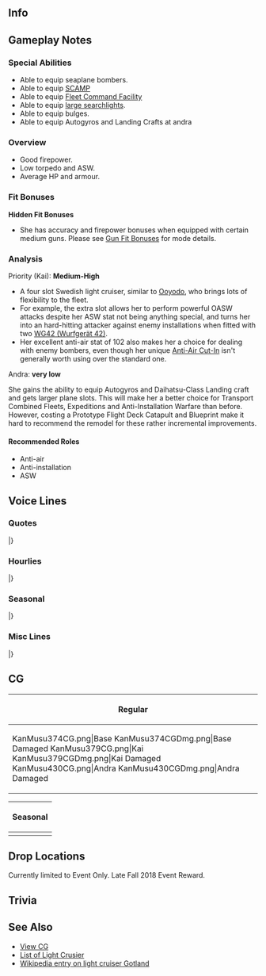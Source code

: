 ==Info==
{{KanmusuInfo|ID=374}}
{{KanmusuInfo|ID=379}}
{{KanmusuInfo|ID=430}}

==Gameplay Notes==
===Special Abilities===
* Able to equip seaplane bombers.
* Able to equip [[SCAMP]]
* Able to equip [[Fleet Command Facility]]
* Able to equip [[Type 96 150cm Searchlight|large searchlights]].
* Able to equip bulges.
* Able to equip Autogyros and Landing Crafts at andra

===Overview===
* Good firepower.
* Low torpedo and ASW.
* Average HP and armour.

===Fit Bonuses===
{{:{{BASEPAGENAME}}/Equipment Bonuses}}
{{clear}}

'''Hidden Fit Bonuses'''
* She has accuracy and firepower bonuses when equipped with certain medium guns. Please see [[Gun Fit Bonuses]] for mode details.

===Analysis===
Priority (Kai): '''Medium-High'''

* A four slot Swedish light cruiser, similar to [[Ooyodo]], who brings lots of flexibility to the fleet.
* For example, the extra slot allows her to perform powerful OASW attacks despite her ASW stat not being anything special, and turns her into an hard-hitting attacker against enemy installations when fitted with two [[WG42 (Wurfgerät 42)]].
* Her excellent anti-air stat of 102 also makes her a choice for dealing with enemy bombers, even though her unique [[Anti-Air Cut-In]] isn't generally worth using over the standard one.


Andra: '''very low'''

She gains the ability to equip Autogyros and Daihatsu-Class Landing craft and gets larger plane slots. This will make her a better choice for Transport Combined Fleets, Expeditions and Anti-Installation Warfare than before. However, costing a Prototype Flight Deck Catapult and Blueprint make it hard to recommend the remodel for these rather incremental improvements.


====Recommended Roles====
* Anti-air
* Anti-installation
* ASW

==Voice Lines==
===Quotes===
{{ShipquoteHeader}}
{{ShipquoteKai
|scenario = Introduction
|origin = 北欧スウェーデンから参りました。航空巡洋艦ゴトランドです。提督、どうぞよろしくお願い致します。偵察任務に水所戦闘・・・・・・私、自分なりに頑張ってみますね！
|translation = I'm the aviation cruiser from the Nordic Country of Sweden, Gotland. Admiral, I'll be in your care from now on. I'll work hard to do whatever I can for reconnaissance missions or surface battles.
|audio = Gotland-Intro.mp3
}}
{{ShipquoteKai
|scenario = Introduction
|kai = yes
|origin = 北欧スウェーデンから参りました航空巡洋艦改め防空巡洋艦ゴトランドです。提督、引き続きどぞよろしくお願いいたします。あぁ、航空巡洋艦に戻します？
|translation = I'm the aviation cruiser remodeled into an anti-air cruiser from the Nordic country of Sweden, Gotland. I'll be in your care once again, Admiral. Oh, You'd prefer it if I turned back into an aviation cruiser?
|audio = GotlandKai-Intro.mp3
}}
{{ShipquoteKai
|scenario = Introduction|form2 = Andra
|origin = 北欧スウェーデン生まれの改Gotland級、航空練習巡洋艦Gotlandです。提督、練習艦となった私も近代化改修で侮れませんよ。引き続き、どうぞよろしくお願いします。
|translation = I'm the Gotland-class training aviation cruiser from the Nordic country of Sweden, Gotland. Admiral, you can't look down on my remodel just because I'm a training ship now. Please keep watching over me.
}}
{{ShipquoteKai
|scenario = Library
|origin = スウェーデンから生まれの航空巡洋艦ゴトランドです。皆さん、よろしくお願いしますね。軽巡クラスなんです、私、だらか余り搭載機も置くはないし。カタパルトも一機。予算がね？ううん、いいの。艤装は最高よ。現代にも繋がる我がスウェーデンの兵装技術。ねぇ、覚えてって。
|translation = I'm the aviation cruiser that was born in Sweden, Gotland.  I'll be in your care, everyone. I don't have much in the way of equipment because I'm a light curiser. I do have one catapult though. Sounds cheap right? No, it's fine. My equipment is the best. Sweden's weapon technology is the cutting edge. So, remember me okay?
|audio = Gotland-Library.mp3
}}
{{ShipquoteKai
|scenario = Secretary 1
|origin = ゴトを呼びましたか？
|translation = Did you call for me?
|audio = Gotland-Sec1.mp3
}}
{{ShipquoteKai
|scenario = Secretary 1
|kai = yes
|origin = 提督、ゴトを呼びました？そう。
|translation = Admiral, did you call for me? I see.
|audio = GotlandKai-Sec1.mp3
}}
{{ShipquoteKai
|scenario = Secretary 1|form2 = Andra
|origin = 提督、ゴトを呼んだよね？そう。了解。
|translation = Admiral, you called for me right? Alright. Got it.
}}
{{ShipquoteKai
|scenario = Secretary 2
|origin =  そ、そこは…ターンテーブル式のカタポルトなんです。
|translation = Th-that's my... turntable-type catapult.
|audio = Gotland-Sec2.mp3
}}
{{ShipquoteKai
|scenario = Secretary 3
|origin = あぁ、そこは格納庫じゃなくて。あぁ、だめだから！提督そこは危ないです。私、正直スキンシップは嫌いじゃないですけど…できればもっと自然に、お願いかな？
|translation = Ah, that's not my hangar. Ah, stop it! That's dangerous, Admiral. Honestly, I don't dislike skinship but... I'd like it if you could please be more smooth alright?
|audio = Gotland-Sec3.mp3
}}
{{ShipquoteKai
|scenario = Secretary 3
|kai = yes
|origin = あぁ、そこは格納庫じゃなくて。あぁ、だめだから！提督そこは危ないです。私、正直スキンシップは嫌いじゃないですけど…できればもっと自然に、お願いかな？
|translation = Ah, that's not my hangar. Ah, stop it! That's dangerous, Admiral. Honestly, I don't dislike skinship but... I'd like it if you could please be more smooth alright?<ref>She says the exact same line with slightly different intonation.</ref>
|audio = GotlandKai-Sec3.mp3
}}
{{ShipquoteKai
|scenario = Secretary Idle
|origin = 提督は…あぁ、なんか忙しそう。よし！私の自由時間。なあにしようかな…最上にちょっかい出しに行こうかな？うわぁ、提督！何？びっくりするから。
|translation =  The Admiral is... Oh, he looks busy. Alright! I've got some free time then. I wonder what I should do… Should I go mess with Mogami? Wha, Admiral! What do you want? You surprised me.
|audio = Gotland-Idle.mp3
}}
{{ShipquoteKai
|scenario = Secretary (Married)
|origin = あぁー、ハインマットね？あれは良し悪し、私は好きよ。ここではなんで言うんでした気そう言う気持ち…あぁ、あれだ！「侘び寂び」！えぇ、違うの？そう…
|translation = Aaah, the Hein Mat? I like it despite it's flaws. How do you express that feeling over here... Ah, I got it! "Wabisabi"! Eh, that's wrong? I see...
|audio = Gotland-SecMarried.mp3
}}
{{ShipquoteKai
|scenario = Secretary (Married)
|kai = yes
|origin = 疲れたの？じゃ変わってあげようか？何をって？艦隊指揮を。えぇ、冗談じゃって？まあ、いいじゃないたまにわ。はい、私の作ったsaft。飲んで見て。元気出てたでしょう？
|translation = Are you tired? Then do you want to swap? Swap what? Command of the fleet. Eh, I shouldn't joke about that? Isn't it fine once in a while? Here, it's some saft I made. Try some. It perks you up right?<ref>[https://en.wikipedia.org/wiki/Saft Saft] is a lemonade-like drink in Germanic countries.</ref>
|audio = GotlandKai-SecMarried.mp3
}}
{{ShipquoteKai
|scenario = Wedding
|origin = なに、あらた待って？変なの。私とあなたの仲じゃない？今さらそんな形式的なのは重要？えぇ、ここでは大事な事なの？ん、まあ、いいか、記念と思えば。あら、綺麗！貰って置くね。高かった？そう。tack。
|translation = What are you waiting around for? Aren't we pretty close? Why are you being so formal all of a sudden? Eh, you have something important to say to me? Hmmm, well, okay, it'll make a good memory. Wow, this is beautiful. I'll gladly accept. Was it expensive? I see. Thanks.
|audio = Gotland-Wedding.mp3
}}
{{ShipquoteKai
|scenario = Player's Score
|origin = 待ってて、ゴトが持ってきますね。
|translation = Wait just a moment, I'll get it for you.
|audio = Gotland-PlayerScore.mp3
}}
{{ShipquoteKai
|scenario = Joining the Fleet
|origin = 航空巡洋艦ゴトランド抜錨します。頑張って見る。
|translation = Aviation cruiser Gotland, weighing anchor. Watch me do my best.
|audio = Gotland-JoinFleet.mp3
}}
{{ShipquoteKai
|scenario = Joining A Fleet
|kai = yes
|origin = 防空巡洋艦ゴトランド抜錨します。頑張って見る。
|translation = Anti-air cruiser Gotland, weighing anchor.  Watch me do my best.
|audio = GotlandKai-JoinFleet.mp3
}}
{{ShipquoteKai
|scenario = Joining A Fleet|form2 = Andra
|origin = 練習航空巡洋艦、Gotland、抜錨します。行こうか？
|translation = Training aviation cruiser, Gotland, weighing anchor. Shall we go?
}}
{{ShipquoteKai
|scenario = Equipment 1
|origin = んー、どうかな、それって…
|translation = Mmm, I wonder if this is alright...
|audio = Gotland-Equip1.mp3
}}
{{ShipquoteKai
|scenario = Equipment 1|form2 = Andra
|origin = ん？ご褒美？こんな毎日で、素敵ね？
|translation = Hmm? Something for me? This daily life is wonderful isn't it?
}}
{{ShipquoteKai
|scenario = Equipment 2
|origin = やっぱり、北欧の艤装はいいでしょう？そう、最高なの。
|translation = Nordic equipment is definitely good don't you tink? Yes, they're the best.
|audio = Gotland-Equip2.mp3
}}
{{ShipquoteKai
|scenario = Equipment 2
|kai = yes
|origin = そう、いいでしょう？私の故郷の兵装。違いがわかっちゃう？
|translation = Yes, they're good right? The weapons from my homeland. You can tell the difference?
|audio = GotlandKai-Equip2.mp3
}}
{{ShipquoteKai
|scenario = Equipment 2|form2 = Andra
|origin = そう、いいでしょう？違いがわかっちゃう？さっすが。
|translation = Yes, they're good right? You noticed the difference? Good on you.
}}
{{ShipquoteKai
|scenario = Equipment 3
|origin = カタパルトは…も一基あったほうが…よかったな。
|translation = It'd be good if... I had one more... catapult.
|audio = Gotland-Equip3.mp3
}}
{{ShipquoteKai
|scenario = Supply
|origin = Tack。 ありがとう。
|translation = Thanks. Thank you.
|audio = Gotland-Supply.mp3
}}
{{ShipquoteKai
|scenario = Docking (Minor Damage)
|origin = ちょっと汚れちゃった。お風呂いいかな？
|translation = I got a little dirty. Can I take a bath?
|audio = Gotland-DockMinor.mp3
}}
{{ShipquoteKai
|scenario = Docking (Major Damage)
|origin = 大分汚れちゃった。日本のお風呂いいわね。好きよ。
|translation = I got really dirty. Japanese baths are really nice. I like them.
|audio = Gotland-DockMajor.mp3
}}
{{ShipquoteKai
|scenario = Construction
|origin = 新艦艇の建造が、完了した見たい？
|translation = It looks like the construction of a new warship has completed?
|audio = Gotland-Construction.mp3
}}
{{ShipquoteKai
|scenario = Returning from Sortie
|origin = 作戦完了、艦艇、戻りました。ふわぁ、よかった。
|translation = Operation complete, the fleet has returned. Whew, I'm glad.
|audio = Gotland-SortieReturn.mp3
}}
{{ShipquoteKai
|scenario = Starting A Sortie
|origin = 艦隊旗艦、空巡洋艦ゴトランド、出撃します！Taa！
|translation = Fleet flagship, aviation cruiser Gotland, sortieing! Attack!
|audio = Gotland-Sortie.mp3
}}
{{ShipquoteKai
|scenario = Starting A Sortie
|kai = yes
|origin = 艦隊旗艦、防空洋艦ゴトランド、出撃します！Taa！
|translation = Fleet flagship, anti-air cruiser Gotland, sortieing! Attack!
|audio = GotlandKai-Sortie.mp3
}}
{{ShipquoteKai
|scenario = Starting A Sortie|form2 = Andra
|origin = 旗艦、練習航空巡洋艦、Gotland、出撃します！Taa！
|translation = Flagship, training aviation cruiser Gotland, sortieing! Attack!
}}
{{ShipquoteKai
|scenario = Starting a Battle
|origin = 敵を見つけたわ！攻撃準備に入って。皆、いい？
|translation = The enemy has been spotted! Battle stations. Ready, everyone?
|audio = Gotland-BattleStart.mp3
}}
{{ShipquoteKai
|scenario = Attack
|origin = 攻撃開始!行きましょう!Taa!
|translation = Commence attack! Let's go! Attack!
|audio = Gotland-Attack.mp3
}}
{{ShipquoteKai
|scenario = Air Battle/ Daytime Spotting/ Night Battle Attack 
|origin = ん、有効かな…お願い！
|translation = Hmm, I wonder if this will work… Please hit!
|audio = Gotland-NightAttack.mp3
}}
{{ShipquoteKai
|scenario = Night Battle
|origin = 追撃しちゃいますか?本当に?しかったないな…
|translation = You want us to press the attack? Really? We have to do this then...
|audio = Gotland-NightBattle.mp3
}}
{{ShipquoteKai
|scenario = MVP
|origin = あれ？ゴトが一番？まあ、私の故郷の艤装って物がいいし。そう、家具もいいんだよ。今度紹介するね？
|translation = Huh?  I'm the best? Well, my homeland's equipment is good quality. Yes, our furniture is good too. I'll show you next time alright?<ref>Likely referring to [https://en.wikipedia.org/wiki/Ikea Ikea].</ref>
|audio = Gotland-MVP.mp3
}}
{{ShipquoteKai
|scenario = Minor Damage 1
|origin = イヤー！やったな！
|translation = Nooo! Now you've done it!
|audio = Gotland-MinorDmg1.mp3
}}
{{ShipquoteKai
|scenario = Minor Damage 2
|origin =  ウニャニャニャ！うわぁ、痛いし！汚れちゃったし！
|translation = Unyayayaya! Whoaaa, that hurts hurts! You're getting me dirty!
|audio = Gotland-MinorDmg2.mp3
}}
{{ShipquoteKai
|scenario = Major Damage
|origin = ンニャ！ん、もう、スカートがスースーします！やっぱり、ズボンにしとけばよかった。もう、最低！
|translation = Unyaa! Ngh, jeez, skirts are so drafty! I knew I should've worn pants. Jeez, this is awful!
|audio = Gotland-MajorDmg.mp3
}}
{{ShipquoteKai
|scenario = Sunk
|origin = あれ？私、沈んでる？嘘…冷た…嘘…あはぁ…誰か、私の手を付かんで…てい、とく…		
|translation = Huh? I'm...sinking? No way... It's cold... This can't be true... Aah... Someone please... take my hand... Ad-...miral...
|audio = Gotland-Sunk.mp3
}}
|} <references/>

{{clear}}

===Hourlies===
{{ShipquoteHeader | type = hourly}}
{{ShipquoteKai
|scenario = 00:00 
|origin = さあ、今日は私、ゴトが担当だ。まあ、いいんじゃない？ねぇ、提督嬉しい？…あれ？そっぽ向いた。今丁度０時。
|translation = Now, today I, Got, am on duty. Well, it's okay right? Hey, Admiral, are you glad? Oh? He turned away from me. It's now exactly 12am.
|audio = GotlandKai-00.mp3
}}
{{ShipquoteKai
|scenario = 01:00 
|origin = マル、ヒトマルマルね。ちょっと違う、イントネ？まあ、いいんじゃない、そんなこと。ふあぁー、眠いね…
|translation = It's 0,100. My intonation is a bit off? Well, that much is fine? *Yawn* So sleepy...
|audio = GotlandKai-01.mp3
}}
{{ShipquoteKai
|scenario = 02:00 
|origin = マル、フタマルマルね。やっぱりこの時間は眠いよね…。そうだ！Blåbärssoppaでも作ろうか？私、やるね。
|translation = It's 0,200. You really do get sleepy around this time... I know! Shall I make some blåbärs soppa? I'll go get to it.<ref>It's a [https://en.wikipedia.org/wiki/Bl%C3%A5b%C3%A4rssoppa bilberry soup] made in Scandinavian countries. Litterally means "blueberry soup".</ref>
|audio = GotlandKai-02.mp3
}}
{{ShipquoteKai
|scenario = 03:00 
|origin = マル、サンマルマルよ。出来た！冷たくしたよ。はい、飲んでみて。元気出た？そう、よかった。
|translation = It's 0,300. It's done! I made it cold. Here, drink up. Do you feel reenergized? I see, that's great.
|audio = GotlandKai-03.mp3
}}
{{ShipquoteKai
|scenario = 04:00 
|origin = マルヨンマルマルね。もうすぐ朝。ここの夜は短くて、好き。あぁ、長い夜もいいとこもあるけど、ね？
|translation = It's 0400. It's almost morning. I like how the nights here are short. Ah, but long nights have their good points too right?
|audio = GotlandKai-04.mp3
}}
{{ShipquoteKai
|scenario = 05:00 
|origin = マルゴー、マルマル。朝です！あぁ、まだ早い？了解。もうちょっと待つね。あぁ、見て！朝日！綺麗ね。
|translation = It's 5:00. It's morning! Ah, too soon? Roger. I'll wait a bit longer. Ah, look! It's the sunrise! Isn't it beautiful?
|audio = GotlandKai-05.mp3
}}
{{ShipquoteKai
|scenario = 06:00 
|origin = マルロクマルマル。今度こそ朝。ねぇ、皆起きて。素敵な朝！朝って本当気持ちね。
|translation = 0600. It's morning now. Hey, wake up, everyone! It's a wonderful morning! Mornings just feel soo good right?
|audio = GotlandKai-06.mp3
}}
{{ShipquoteKai
|scenario = 07:00 
|origin = マルナナマルマルよ。さあて、朝食はどっちが作る？提督でもいいんじゃない？上手なんだって。楽しみ！
|translation = It's 0700. Now, who's going to make breakfast? What about you, Admiral? You're good at it after all. I can't wait!
|audio = GotlandKai-07.mp3
}}
{{ShipquoteKai
|scenario = 08:00 
|origin = マルハチマルマル。って言うか、お美味しい。ねぇ、お美味しい！提督やるじゃない。モテるでしょう。あぁ、そうなの？
|translation = 0800. Oh wow, this is delicious. Hey, this is really delicious! Not bad, Admiral. You must be popular. Oh, really?
|audio = GotlandKai-08.mp3
}}
{{ShipquoteKai
|scenario = 09:00 
|origin = マルキュウマルマルね。うん、そうだよ。料理上手な人、私好き。だって、素敵じゃない。ね？
|translation = It's 0900.  Yeah, that's right. I like people who are good at cooking. People like that are really amazing. Right?
|audio = GotlandKai-09.mp3
}}
{{ShipquoteKai
|scenario = 10:00 
|origin = ヒトマルマルマル。って、そろそろ直せって？もう、細かいことはいいんじゃない？もう…えっと、ヒトマル…
|translation = 1000. Eh, it's about time I got it right? Jeez, isn't it fine to let the small things go sometimes? Jeez... Uhmm, 10...
|audio = GotlandKai-10.mp3
}}
{{ShipquoteKai
|scenario = 11:00 
|origin = ヒトヒト…マル…マル。ん、出来た？そう？やったね。まあ、慣れれば簡単よ、こんなの。
|translation = 11...0...0. Mmm, did I get it? Really? Great. Well, this is easy once you get used to it.
|audio = GotlandKai-11.mp3
}}
{{ShipquoteKai
|scenario = 12:00 
|origin = ヒトフタマルマル。見て！朝は提督が作ってくれたから、お昼は私の作って来たの！美味しそうでしょう？どうぞ！
|translation = 1200. Look! Since you made breakfast I made lunch! Doesn't it look good? Help yourself!
|audio = GotlandKai-12.mp3
}}
{{ShipquoteKai
|scenario = 13:00 
|origin = ヒトサンマルマルね。あら、ここの海防艦は小さくてかわいいのね？うちのは戦艦だから。海防…戦艦？
|translation = It's 1300. Oh wow, the coastal defense ships here are so small and cute. The ones in my Navy were battleships. Coastal defense... battleships?<ref>Referring to the [https://en.wikipedia.org/wiki/Sverige-class_coastal_defence_ship Sverige-class].</ref>
|audio = GotlandKai-13.mp3
}}
{{ShipquoteKai
|scenario = 14:00 
|origin = ヒトヨンマルマル。そうよ、海防戦艦はうちの総旗艦だったんだから。まあ、大きくは…ないんだけどね…
|translation = 1400. That's right, the coastal defense battleships were the flagships of my Navy. Well, they weren't... very big though...<ref>The Sverige-class only displaced 7,000 tons. Small compared to battleships from other navies.</ref>
|audio = GotlandKai-14.mp3
}}
{{ShipquoteKai
|scenario = 15:00 
|origin = ヒトゴーマ…あら、Gangut！相変わらず態度が大きいのね。それはそれで魅力だけど。ふん、負けないわよ。
|translation = 150... Oh, Gangut? I can see you're full yourself as usual. That's good in it's own way I guess. Hmph, I won't lose to you.
|audio = GotlandKai-15.mp3
}}
{{ShipquoteKai
|scenario = 16:00 
|origin = ヒトロク、マルマル。あれ、戻ちゃった。まあ、いいか。もうすぐ夕方。時間が経つのは早いね。不思議。
|translation = 16,00. Oh, I slipped up again. Well, it's fine. It's almost evening. Time sure flies by. Strange.
|audio = GotlandKai-16.mp3
}}
{{ShipquoteKai
|scenario = 17:00 
|origin = ヒトナナマルマル。見て、夕日があんなに、vacker。きれい…
|translation = 1700, Look, the sunset is so beautiful. It's beautiful...
|audio = GotlandKai-17.mp3
}}
{{ShipquoteKai
|scenario = 18:00 
|origin = ヒトハチマルマル。さあ、提督、夕食はお願いしてもいい？…そう、いいわね？楽しみ。こんな毎日って、素敵ね。
|translation = 1800. Okay, can I leave dinner to you, Admiral? Yes, that's fine right? I can't wait. This daily life is wonderful.
|audio = GotlandKai-18.mp3
}}
{{ShipquoteKai
|scenario = 19:00 
|origin = ヒトキュウマルマル。えっ、もう出来たの、さすが。どれどれ。わあ、お美味しい！提督本当に料理上手！
|translation = It's 19:00. Wha? You're already done?  I should have expected as much! Let's see how it is....wow! Delicious! Admiral, you're a really good cook!
|audio = GotlandKai-19.mp3
}}
{{ShipquoteKai
|scenario = 20:00 
|origin = フタマルマルマル。ふわぁ、美味しすぎて、食べすぎちゃった！太っちゃう。後で少し運動しないと。提督、一緒する？
|translation = 2000. Aaah, that was so good, I ate too much! I'll get fat.  I should go exercise a bit afterwards. Will you join me, Admiral?
|audio = GotlandKai-20.mp3
}}
{{ShipquoteKai
|scenario = 21:00 
|origin = フタヒトマルマル。あっ、最上、いらっしゃい。その子は…ほう、瑞雲？あぁ、噂の！すごいんだって。
|translation = 2100. Oh, welcome back, Mogami. This little thing is... Oh, a Zuiun? Ah, I've heard about it! I've heard it's amazing.
|audio = GotlandKai-21.mp3
}}
{{ShipquoteKai
|scenario = 22:00 
|origin = フタフタマルマル...提督、なんかね、水上機母艦の会が今度出来るんだって。航空巡洋艦も入っていいみたい。
|translation = 2200... Admiral, It seems that I can join the seaplane tender gathering next time. It seems that aviation cruisers are allowed to join them.
|audio = GotlandKai-22.mp3
}}
{{ShipquoteKai
|scenario = 23:00 
|origin = フタサンマルマルね。何にしてもこれから毎日楽しみ！ね、提督？ありがとう。明日も頑張ろう。God natt。
|translation = It's 2300.  No matter what happens I'm excited for the days to come! Right, Admiral? Thank you. Let's work hard tomorrow too. Good night.
|audio = GotlandKai-23.mp3
}}
|} <references/>

{{clear}}

===Seasonal===
{{SeasonalHeaderOld}}
{{SeasonalQuote
|scenario = [[Seasonal/Saury_2018|Saury 2018]]
|origin = これが秋刀魚？塩焼き？Gott!提督、これ美味しい！私も手伝うはなきゃ！
|translation =	So this is saury? Salt-grilling? It's good! This is delicious, Admiral! I have to help out too!
|audio = Gotland_Sec1_Saury_2018.mp3
|notes = 
}}
{{SeasonalQuote
|scenario = [[Seasonal/Late_Autumn_2018|Late Autumn 2018]]
|origin = ヘェー、鎮守府秋祭り。いいわね、この雰囲気。ねぇ、おフランスの水上機母艦さん何が美味しいの？これ？ん…
|translation =	Oooh, it's the Naval Base Autumn Festival. This atmosphere is nice. Hey you, the French seaplane tender, what's good to eat? This? Hmmm...
|audio = Gotland_Late_Autumn_2018_Sec1.mp3
|notes = 
}}
{{SeasonalQuote
|scenario = [[Seasonal/Christmas_2018|Christmas 2018]]
|origin = この東洋の地でも、Christmasはあるのね。いいじゃない？今夜は飲みましょう！提督、skål！
|translation =	Even here in the orient, Christmas is celebrated. Isn't this wonderful? Let's drink tonight! Admiral, cheers!	
|audio = Gotland_Christmas_2018_Sec1.mp3
|notes = 
}}
{{SeasonalQuote
|scenario = [[Seasonal/New_Year_2019|New Years 2019]]
|origin = 提督、Gott Nytt År！
|translation =	Admiral, Happy New Year!
|audio = Gotland_New_Year_2019_Sec1.mp3
|notes = 
}}
{{SeasonalQuote
|scenario = [[Seasonal/Setsubun_2019|Setsubun 2019]]
|origin = 聞いてる、聞いてる。セッツブウンでしょう？私もやるよ！目標は…Gangut。行っくよ！Taa! えぇ？
|translation =	I've heard of this. It's Settsubuun right? I'll join in too! The target is... Gangut. Here I gooo! Attack! Eh?
|audio = Gotland_Setsubun_2019_Sec1.mp3
|notes = 
}}
{{SeasonalQuote
|scenario = [[Seasonal/Valentine%27s_Day_2019|Valentine's Day 2019]]
|origin = えへー、提督、これなーんだ？この艦隊の風習なんでしょう？ちゃんとGottの手作りだよ。ほしい？ん？
|translation =	Ehe, Admiral, guess whaaat? This is a custom of this fleet right? I made sure to make it myself. Want it? Well?
|audio = Gotland_Valentines_2019_Sec1.mp3
|notes = 
}}
{{SeasonalQuote
|scenario = [[Seasonal/White_Day_2019|White Day 2019]]
|origin = あぁ、ちゃんとうお返しくれるんだ。提督、tack。平等でいい感じじゃない？きらいじゃないな。いだたくね
|translation =	Ah, you remembered the return gift. Admiral, thanks. Isn't equality nice? I don't dislike it. I'll just help myself.
|audio = Gotland_White_Day_2019_Sec1.mp3
|notes = 
}}
{{SeasonalQuote
|scenario = [[Seasonal/Coming_of_Spring_2019|Coming of Spring 2019]]
|origin = あぁ、例の水上機母艦の会？本当にやるんだ。うん、入る、入る。航空巡洋艦もいいんだよね？お花見、好き！
|translation =	Ah, is it the usual seaplane carrier meetup? They're really going at it. Yup, I want to join too. Aviation cruiers are allowed to right? I love cherry blossom viewing!
|audio = Gotland_Spring_2019_Sec1.mp3
|notes = 
}}
{{SeasonalQuote
|scenario = [[Seasonal/Sixth_Anniversary|6th Anniversary]]
|origin = 艦隊は六周年だそうです。提督、すごいですね。Gotもおめでとうを言いますね。
|translation =	It's the fleet's 6th Anniversary. Admiral, that's amazing. Let me congratulate you too.
|audio = Gotland_6th_Anniversary_Sec2.mp3
|notes = Secretary 2
}}
{{SeasonalQuote
|scenario = [[Seasonal/Rainy_Season_2019|Rainy Season 2019]]
|origin = 雨？　あんまり天気が荒れると航空機運用に問題が…うん？機材によってはいけるの？うーん、そうなんだ？
|translation =	Rain? Operating aircraft is going to be tough if the weather is too violent... huh? It's doable with the right parts? Oooh, is that so?
|audio = Gotland_Rainy_Season_2019_Sec1.mp3
|notes = 
}}
{{SeasonalQuote
|scenario = [[Seasonal/Summer_2019|Summer 2019]]
|origin = あはぁー、もう暑くなってきたね。ここの夏はあつすぎ。えぇ、何？…瑞穂？夏季防暑兵装？ほぉ、ほぉ…
|translation =	Aaaaaaah, it's gotten so hot. Summer here is too hot. Eh, what was that? ...Mizuho? Summertime heat-resistant equipment? I see, I see...
|audio = Gotland_Summer_2019_Sec1.mp3
|notes = 
}}
{{SeasonalQuote
|scenario = [[Seasonal/Seventh_Anniversary|7th Anniversary]]
|origin = 艦隊はついに七周年だそうです。提督、すごいですね？Gotもおめでとうをいいますね。Grattis!
|translation =	It's finally the fleet's 7th Anniversary. Admiral, isn't this amazing? Allow me to congratulate you too. Congratulations!
|audio = Gotland_7th_Anniversary_Secretary_2.mp3
|notes = Secretary 2
}}
{{SeasonalQuote
|scenario = [[Seasonal/Summer_2020|Summer 2020]]
|origin = へへぇ〜。買っちゃった。どう？ここ暑いから、このぐらいは気持ちいいわね。ねぇ、提督、どう？どうかな？ 
|translation =	Tehehe. I went and bought one. Well? It's hot over here so this feels good. Well, Admiral? What do you think? 
|audio = Gotland_Summer_2020_Secretary_2.mp3
|notes = Secretary 2
}}
{{SeasonalQuote
|scenario = [[Seasonal/Christmas_2020|Christmas 2020]]
|origin = そう？なら良かった。結構寒いのよ、あの格好。
|translation =	Really? That's good. It was getting cold dressed like that.
|audio = Gotland_Christmas_2020_Secretary_2.mp3
|notes = Secretary 2
}}
{{SeasonalQuote
|scenario = [[Seasonal/Christmas_2020|Christmas 2020]]
|origin = あぁ、あの格好？そう。サーキットだって言うから。Gotのクイーン、どうだった？
|translation =	Ah, that dress? Yes. They called it a "circuit". How did I look as a queen?
|audio = Gotland_Christmas_2020_Secretary_3.mp3
|notes = Secretary 3
}}
{{SeasonalQuote
|scenario = [[Seasonal/Eighth_Anniversary|8th Anniversary]]
|origin = 艦隊はついに八周年だそうです。提督、すごいですね。Gotもお祝いさせてください。Grattis!
|translation =	I heard it's the fleet's 8th Anniversary. Admiral, that's amazing. Let me congratulate you too. Congratulations!
|audio = Gotland_8th Anniversary_Secretary_1.mp3
|notes = 
}}
|}<references/>

{{clear}}

===Misc Lines===
{{SeasonalHeaderOld}}
{{SeasonalQuote
|scenario = [[Early_Fall_2018_Event|Early Fall 2018 Event]]
|origin = 航空巡洋艦、Gotland.これよりあなたたちを援護します！
|translation =	Aviation cruiser Gotland. We'll be backing you up now!
|audio = Gotland-Friend_Fleet_1.mp3
|notes = Friend Fleet 1
}}
{{SeasonalQuote
|scenario = [[Early_Fall_2018_Event|Early Fall 2018 Event]]
|origin = 歐州方面連合艦隊旗艦代理、Gotland、戦場海域を到達！これより友軍艦隊を援護します。艦隊増速。突入！
|translation =	European Combined Fleet representative flagship, Gotland, has arrived at the operation area! We'll now back up the friendly fleet. All ships, increase speed. Attack!
|audio = Gotland-Friend_Fleet_2.mp3
|notes = Friend Fleet 2
}}
{{SeasonalQuote
|scenario = [[Spring 2019 Event]]
|origin = 大丈夫、一緒に頑張りましょう。
|translation =	It's fine, let's work hard together.
|audio = GotlandKai-Friend_Fleet_1.mp3
|notes = Friend Fleet 1
}}
{{SeasonalQuote
|scenario = [[Fall 2020 Event]]
|origin = うにゃにゃにゃ？援護でしょう？任せて。Got戦隊、突入。続いて。
|translation =	Unyanyanya? I have to support, right? Leave it to me. Got Squadron, charge. Follow me.
|audio = Ship_Voice_Gotland_Andra_Fall_2020_Event_Friend_Fleet_1.mp3
|notes = Andra Friend Fleet 1
}}
|}<references/>

{{clear}}

==CG==
{| class="mw-collapsible mw-collapsed wikitable" style="width: 100%;"
!Regular
|-
|<gallery>
KanMusu374CG.png|Base
KanMusu374CGDmg.png|Base Damaged
KanMusu379CG.png|Kai
KanMusu379CGDmg.png|Kai Damaged
KanMusu430CG.png|Andra
KanMusu430CGDmg.png|Andra Damaged
</gallery>
|}

{| class="mw-collapsible mw-collapsed wikitable" style="width: 100%;"
!Seasonal
|-
|<gallery>
KanMusu374Saury.png|[[Seasonal/Saury_2018|Saury Festival 2018]]
KanMusu374SauryDmg.png||[[Seasonal/Saury_2018|Saury Festival 2018 Damaged]]
KanMusu374Christmas.png|[[Seasonal/Christmas_2018|Christmas 2018]]
KanMusu374ChristmasDmg.png|[[Seasonal/Christmas_2018|Christmas 2018 Damaged]]
574_Ship_Full_Gotland.png|[[Seasonal/Hinamatsuri_2020|Hinamatsuri 2020]]
574_Ship_Full_Gotland_Damaged.png|[[Seasonal/Hinamatsuri_2020|Hinamatsuri Damaged]]
Gotland_Kai_Full_Summer_2020.png|[[Seasonal/Summer_2020|Kai Summer 2020]]
Gotland_Kai_Full_Summer_2020_Damaged.png|[[Seasonal/Summer_2020|Kai Summer 2020 Damaged]]
Gotland_Andra_Full_Summer_2020.png|[[Seasonal/Summer_2020|Andra Summer 2020]]
Gotland_Andra_Full_Summer_2020_Damaged.png|[[Seasonal/Summer_2020|Andra Summer 2020 Damaged]]
</gallery>
|}

==Drop Locations==
Currently limited to Event Only. Late Fall 2018 Event Reward.

==Trivia==

==See Also==
*[[{{PAGENAMEE}}/Gallery|View {{PAGENAME}} CG]]
*[[Elitecl|List of Light Crusier]]
*[[wikipedia:HSwMS_Gotland_(1933)|Wikipedia entry on light cruiser Gotland]]
 {{shiplist}}
